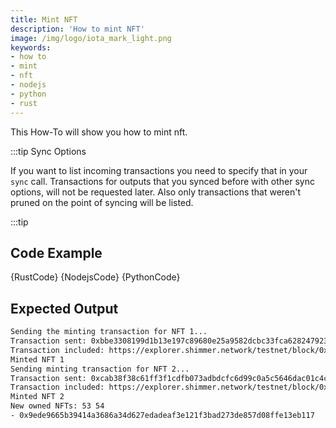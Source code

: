 ```yaml
---
title: Mint NFT
description: 'How to mint NFT'
image: /img/logo/iota_mark_light.png
keywords:
- how to
- mint
- nft
- nodejs
- python
- rust
---
```



This How-To will show you how to mint nft.

:::tip Sync Options

If you want to list incoming transactions you need to specify that in your `sync` call. 
Transactions for outputs that you synced before with other sync options, will not be requested later.
Also only transactions that weren't pruned on the point of syncing will be listed.

:::tip

## Code Example

<Tabs groupId="language">
    <TabItem value="rust" label="Rust">
        <CodeBlock className="language-rust">
            {RustCode}
        </CodeBlock>
    </TabItem>
    <TabItem value="nodejs" label="Nodejs">
        <CodeBlock className="language-typescript">
            {NodejsCode}
        </CodeBlock>
    </TabItem>
    <TabItem value="python" label="Python">
        <CodeBlock className="language-python">
            {PythonCode}
        </CodeBlock>
    </TabItem>
</Tabs>

## Expected Output

```bash
Sending the minting transaction for NFT 1...
Transaction sent: 0xbbe3308199d1b13e197c89680e25a9582dcbc33fca6282479234f6d8e502b56d
Transaction included: https://explorer.shimmer.network/testnet/block/0xa5954cbfeff6a1dfed40d9e11ebbc2ee8c37f50368a733f76cfc3992f096625e
Minted NFT 1
Sending minting transaction for NFT 2...
Transaction sent: 0xcab38f38c61ff3f1cdfb073adbdcfc6d99c0a5c5646dac01c4c2f16cb9597177
Transaction included: https://explorer.shimmer.network/testnet/block/0xc793d5171d55ab455193bd41e96c2fb1113609c8dcbd3bf1d4ec6d5e575ed735
Minted NFT 2
New owned NFTs: 53 54
- 0x9ede9665b39414a3686a34d627edadeaf3e121f3bad273de857d08ffe13eb117
```
